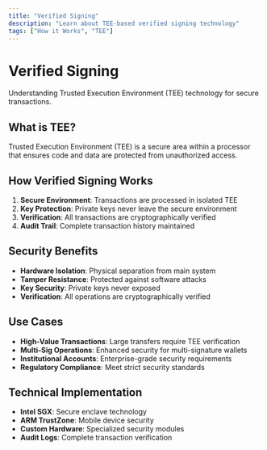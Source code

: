 ```yaml
---
title: "Verified Signing"
description: "Learn about TEE-based verified signing technology"
tags: ["How it Works", "TEE"]
---
```


# Verified Signing

Understanding Trusted Execution Environment (TEE) technology for secure transactions.

## What is TEE?

Trusted Execution Environment (TEE) is a secure area within a processor that ensures code and data are protected from unauthorized access.

## How Verified Signing Works

1. **Secure Environment**: Transactions are processed in isolated TEE
2. **Key Protection**: Private keys never leave the secure environment
3. **Verification**: All transactions are cryptographically verified
4. **Audit Trail**: Complete transaction history maintained

## Security Benefits

- **Hardware Isolation**: Physical separation from main system
- **Tamper Resistance**: Protected against software attacks
- **Key Security**: Private keys never exposed
- **Verification**: All operations are cryptographically verified

## Use Cases

- **High-Value Transactions**: Large transfers require TEE verification
- **Multi-Sig Operations**: Enhanced security for multi-signature wallets
- **Institutional Accounts**: Enterprise-grade security requirements
- **Regulatory Compliance**: Meet strict security standards

## Technical Implementation

- **Intel SGX**: Secure enclave technology
- **ARM TrustZone**: Mobile device security
- **Custom Hardware**: Specialized security modules
- **Audit Logs**: Complete transaction verification
